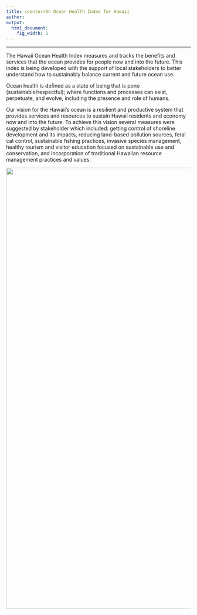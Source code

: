 ```yaml
---
title: <center>An Ocean Health Index for Hawaii
author:  
output:
  html_document:
    fig_width: 1
---
```


----
The Hawaii Ocean Health Index measures and tracks the benefits and services that the ocean provides for people now and into the future. This index is being developed with the support of local stakeholders to better understand how to sustainably balance current and future ocean use.

Ocean health is defined as a state of being that is pono (sustainable/respectful); where functions and processes can exist, perpetuate, and evolve, including the presence and role of humans. 

Our vision for the Hawaii's ocean is a resilient and productive system that provides services and resources to sustain Hawaii residents and economy now and into the future. To achieve this vision several measures were suggested by stakeholder which included: getting control of shoreline development and its impacts, reducing land-based pollution sources, feral cat control, sustainable fishing practices, invasive species management, healthy tourism and visitor education focused on sustainable use and conservation, and incorporation of traditional Hawaiian resource management practices and values.



<center><img src="images/coastline.jpg" width="1200px"></center>  

